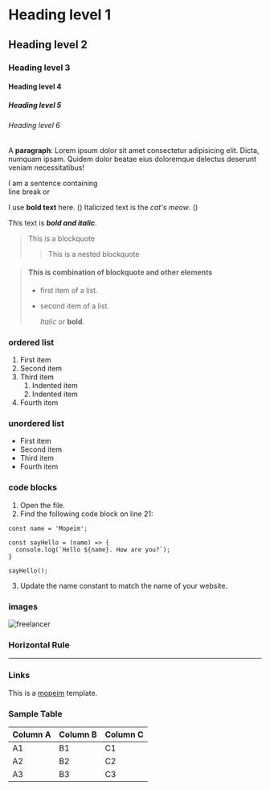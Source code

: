 # Heading level 1

## Heading level 2

### Heading level 3

#### Heading level 4

##### Heading level 5

###### Heading level 6

A **paragraph**: Lorem ipsum dolor sit amet consectetur adipisicing elit. Dicta, numquam ipsam. Quidem dolor beatae eius doloremque delectus deserunt veniam necessitatibus!

I am a sentence containing  
line break or <br>

I use **bold text** here. (<strong></strong>)
Italicized text is the _cat's meow_. (<em></em>)

This text is **_bold and italic_**.

> This is a blockquote
>
> > This is a nested blockquote

> #### This is combination of blockquote and other elements
>
> - first item of a list.
> - second item of a list.
>
>   _Italic_ or **bold**.

### ordered list

1. First item
2. Second item
3. Third item
   1. Indented item
   2. Indented item
4. Fourth item

### unordered list

- First item
- Second item
- Third item
- Fourth item

### code blocks

1.  Open the file.
2.  Find the following code block on line 21:

```
const name = 'Mopeim';

const sayHello = (name) => {
  console.log(`Hello ${name}. How are you?`);
}

sayHello();
```

3.  Update the name constant to match the name of your website.

### images

![freelancer](/sections/freelancer-male.svg)

### Horizontal Rule

---

### Links

This is a [mopeim](https://mopeim.com) template.

### Sample Table

| Column A | Column B | Column C |
| -------- | -------- | -------- |
| A1       | B1       | C1       |
| A2       | B2       | C2       |
| A3       | B3       | C3       |
